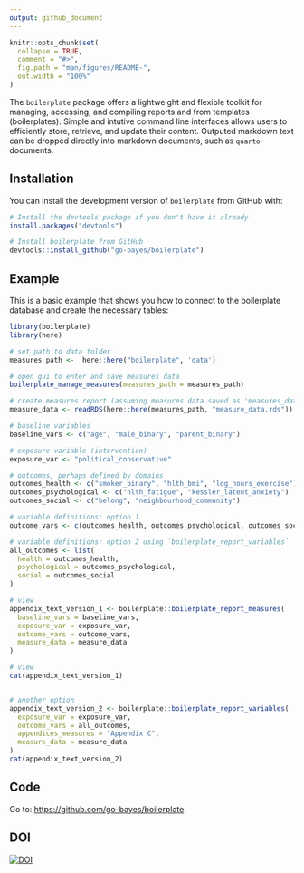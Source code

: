 ```yaml
---
output: github_document
---
```


<!-- README.md is generated from README.Rmd. Please edit that file -->

```r
knitr::opts_chunk$set(
  collapse = TRUE,
  comment = "#>",
  fig.path = "man/figures/README-",
  out.width = "100%"
)
```



The `boilerplate` package offers a lightweight and flexible toolkit for managing, accessing, and compiling reports and from templates (boilerplates). Simple and intutive command line interfaces allows users to efficiently store, retrieve, and update their content. Outputed markdown text can be dropped directly into markdown documents, such as `quarto` documents. 


## Installation

You can install the development version of `boilerplate` from GitHub
with:

```r
# Install the devtools package if you don't have it already
install.packages("devtools")

# Install boilerplate from GitHub
devtools::install_github("go-bayes/boilerplate")
```

## Example

This is a basic example that shows you how to connect to the boilerplate
database and create the necessary tables:

```r
library(boilerplate)
library(here)

# set path to data folder
measures_path <-  here::here("boilerplate", 'data')

# open gui to enter and save measures data
boilerplate_manage_measures(measures_path = measures_path)

# create measures report (assuming measures data saved as 'measures_data.rds')
measure_data <- readRDS(here::here(measures_path, "measure_data.rds"))

# baseline variables
baseline_vars <- c("age", "male_binary", "parent_binary")

# exposure variable (intervention)
exposure_var <- "political_conservative"

# outcomes, perhaps defined by domains
outcomes_health <- c("smoker_binary", "hlth_bmi", "log_hours_exercise")
outcomes_psychological <- c("hlth_fatigue", "kessler_latent_anxiety")
outcomes_social <- c("belong", "neighbourhood_community")

# variable definitions: option 1
outcome_vars <- c(outcomes_health, outcomes_psychological, outcomes_social)

# variable definitions: option 2 using `boilerplate_report_variables`
all_outcomes <- list(
  health = outcomes_health,
  psychological = outcomes_psychological,
  social = outcomes_social
)

# view
appendix_text_version_1 <- boilerplate::boilerplate_report_measures(
  baseline_vars = baseline_vars,
  exposure_var = exposure_var,
  outcome_vars = outcome_vars,
  measure_data = measure_data
)

# view
cat(appendix_text_version_1)


# another option
appendix_text_version_2 <- boilerplate::boilerplate_report_variables(
  exposure_var = exposure_var,
  outcome_vars = all_outcomes,
  appendices_measures = "Appendix C",
  measure_data = measure_data
)
cat(appendix_text_version_2)
```

## Code

Go to: <https://github.com/go-bayes/boilerplate>


## DOI

[![DOI](https://zenodo.org/badge/846820825.svg)](https://zenodo.org/doi/10.5281/zenodo.13370825)


